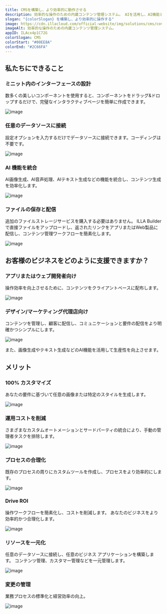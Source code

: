 ```yaml
---
title: CMSを構築し、より効率的に動作させる
description: 効率的な操作のための内蔵コンテンツ管理システム。 AIを活用し、AI機能と統合することで、ビジュアルコンテンツとテキストコンテンツの両方を効率的に作成できます。 ファイル管理、ファイルストレージのサポート、配信、コンテンツ管理ワークフローの簡素化。
slogan: "{colorSlogan} を構築し、より効率的に操作する"
image: https://cdn.illacloud.com/official-website/img/solutions/cms/cover.svg
imageAlt: 効率的な操作のための内蔵コンテンツ管理システム。
appID: ILAcx4p1C72G
colorSlogan: CMS
colorStart: "#00EE8A"
colorEnd: "#2C66FA"
---
```


## 私たちにできること

### ミニット内のインターフェースの設計

数多くの美しいコンポーネントを使用すると、コンポーネントをドラッグ&ドロップするだけで、完璧なインタラクティブページを簡単に作成できます。

![image](https://cdn.illacloud.com/official-website/img/solutions/cms/designin-minutes.svg)

### 任意のデータソースに接続

設定オプションを入力するだけでデータソースに接続できます。コーディングは不要です。

![image](https://cdn.illacloud.com/official-website/img/solutions/cms/data-source.svg)

### AI 機能を統合

AI画像生成、AI音声処理、AIテキスト生成などの機能を統合し、コンテンツ生成を効率化します。

![image](https://cdn.illacloud.com/official-website/img/solutions/cms/ai.gif)

### ファイルの保存と配信

追加のファイルストレージサービスを購入する必要はありません。 ILLA Builderで直接ファイルをアップロードし、返されたリンクをアプリまたはWeb製品に配信し、コンテンツ管理ワークフローを簡素化します。

![image](https://cdn.illacloud.com/official-website/img/solutions/cms/storage.svg)

## お客様のビジネスをどのように支援できますか？

### アプリまたはウェブ開発者向け

操作効率を向上させるために、コンテンツをクライアントベースに配布します。

![image](https://cdn.illacloud.com/official-website/img/solutions/cms/developer.svg)

### デザイン/マーケティング代理店向け

コンテンツを管理し、顧客に配信し、コミュニケーションと要件の配信をより明確かつシンプルにします。

![image](https://cdn.illacloud.com/official-website/img/solutions/cms/agency.svg)

また、画像生成やテキスト生成などのAI機能を活用して生産性を向上させます。

## メリット

### 100% カスタマイズ

あなたの要件に基づいて任意の画像または特定のスタイルを生成します。

![image](https://cdn.illacloud.com/official-website/img/solutions/custom.svg)

### 運用コストを削減

さまざまなカスタムオートメーションとサードパーティの統合により、手動の管理者タスクを排除します。

![image](https://cdn.illacloud.com/official-website/img/solutions/cut-cost.svg)

### プロセスの合理化

既存のプロセスの周りにカスタムツールを作成し、プロセスをより効率的にします。

![image](https://cdn.illacloud.com/official-website/img/solutions/process.svg)

### Drive ROI

操作ワークフローを簡素化し、コストを削減します。 あなたのビジネスをより効率的かつ合理化します。

![image](https://cdn.illacloud.com/official-website/img/solutions/roi.svg)

### リソースを一元化

任意のデータソースに接続し、任意のビジネス アプリケーションを構築します。 コンテンツ管理、カスタマー管理などを一元管理します。

![image](https://cdn.illacloud.com/official-website/img/solutions/centralize.svg)

### 変更の管理

業務プロセスの標準化と経営効率の向上。

![image](https://cdn.illacloud.com/official-website/img/solutions/change.svg)
